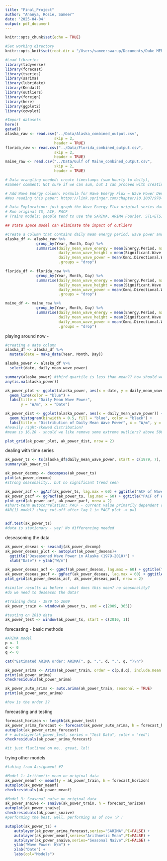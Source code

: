 ```yaml
---
title: "Final_Project"
author: "Ananya, Rosie, Sameer"
date: '2025-04-04'
output: pdf_document
---
```


```r
knitr::opts_chunk$set(echo = TRUE)

#Set working directory
knitr::opts_knit$set(root.dir = "/Users/sameerswarup/Documents/Duke MEM Classes/Spring 2025/Time Series Analysis for Energy/RStudio Outputs/Final_Project")
```

```r
#Load libraries
library(tidyverse)
library(forecast)
library(tseries)
library(sarima)
library(lubridate)
library(Kendall)
library(outliers)
library(foreign)
library(here)
library(ggplot2)
library(cowplot)
```

```r
#Import datasets
here()
getwd()
alaska_raw <- read.csv("../Data/Alaska_combined_output.csv",
                      skip = 2,
                      header = TRUE)
florida_raw <- read.csv("../Data/Florida_combined_output.csv",
                      skip = 2,
                      header = TRUE)
maine_raw <- read.csv("../Data/Gulf of Maine_combined_output.csv",
                      skip = 2,
                      header = TRUE)
```

```r
# Data wrangling needed: create timestamps (sum hourly to daily),
#Sameer comment: Not sure if we can sum, but I can proceed with creating a column that finds the daily average

# Add Wave Energy column: Formula for Wave Energy Flux = Wave Power Density * Wave Energy Period
#Was reading this paper: https://link.springer.com/chapter/10.1007/978-3-319-39889-1_3 and the NOAA explanation on Omni Directional Wave Power. It seems that there is no easy way to compute wave energy flux (so we should not compute it), but that Omni Directional Wave Power is often used as a stand-in as it is correlated with wave energy. The Springer link mentions using wave energy period as another criteria for determining which is a suitable energy site

# Data Exploration: just graph the Wave Energy Flux original series data comparison between the 3 sites.
# Run original TS, ACF, PACF
# Trains models: people tend to use the SARIMA, ARIMA Fourier, STL+ETS, TBATS, 

## state space model can eliminate the impact of outliers
```

```r
#Create a column that contains daily mean energy period, wave power and wave height and compute mean wave energy flux
alaska_df <- alaska_raw %>% 
              group_by(Year, Month, Day) %>%
              summarise(daily_mean_wave_energy = mean(Energy.Period, na.rm = TRUE),
                        daily_mean_wave_height = mean(Significant.Wave.Height, na.rm = TRUE),
                        daily_mean_wave_power = mean(Omni.Directional.Wave.Power, na.rm = TRUE),
                        .groups = "drop")

florida_df <- florida_raw %>% 
              group_by(Year, Month, Day) %>%
              summarise(daily_mean_wave_energy = mean(Energy.Period, na.rm = TRUE),
                        daily_mean_wave_height = mean(Significant.Wave.Height, na.rm = TRUE),
                        daily_mean_wave_power = mean(Omni.Directional.Wave.Power, na.rm = TRUE),
                        .groups = "drop")

maine_df <- maine_raw %>% 
              group_by(Year, Month, Day) %>%
              summarise(daily_mean_wave_energy = mean(Energy.Period, na.rm = TRUE),
                        daily_mean_wave_height = mean(Significant.Wave.Height, na.rm = TRUE),
                        daily_mean_wave_power = mean(Omni.Directional.Wave.Power, na.rm = TRUE),
                        .groups = "drop")
```

playing around now - 

```r
#creating a date column
alaska_df <- alaska_df %>%
  mutate(date = make_date(Year, Month, Day))

alaska_power <- alaska_df %>%
  select(date, daily_mean_wave_power)

summary(alaska_power) #third quartile is less than mean?? how should we deal with outliers?
any(is.na(alaska_power))

ak_power_plot <- ggplot(alaska_power, aes(x = date, y = daily_mean_wave_power)) +
  geom_line(color = "blue") +
  labs(title = "Daily Mean Wave Power",
       y = "W/m", x = "Date")

ak_power_dist <- ggplot(alaska_power, aes(x = daily_mean_wave_power)) +
  geom_histogram(binwidth = 0.5, fill = "blue", color = "black") +
  labs(title = "Distribution of Daily Mean Wave Power", x = "W/m", y = "Frequency")
#heavily right-skewed distribution?
#mean is 16.20 - should we like remove some extreme outliers? above 500?

plot_grid(ak_power_plot, ak_power_dist, nrow = 2)


```

dealing with time series

```r
ak_power_ts <- ts(alaska_df$daily_mean_wave_power, start = c(1979, 7), frequency = 365) #data starting Jan 7, 1979
summary(ak_power_ts)

ak_power_decomp <- decompose(ak_power_ts)
plot(ak_power_decomp)
#strong seasonality.. but no significant trend seen

ak_power_acf <- ggAcf(ak_power_ts, lag.max = 60) + ggtitle("ACF of Wave Power in Alaska")
ak_power_pacf <- ggPacf(ak_power_ts, lag.max = 60) + ggtitle("PACF of Wave Power in Alaska")
plot_grid(ak_power_acf, ak_power_pacf, nrow = 2)
#short-term autocorrelation; PACF - current value primarily dependent on immediately preceding value 
#AR(1) model? sharp cut-off after lag 1 in PACF plot -> p=1


adf.test(ak_power_ts)
#data is stationary - yay! No differencing needed

```

deseasoning the data

```r

ak_power_deseas <- seasadj(ak_power_decomp)
ak_power_deseas_plot <- autoplot(ak_power_deseas)+
  ggtitle("Deseasoned Wave Power in Alaska (1979-2010)") +
  xlab("Date") + ylab("W/m")

ak_power_deseas_acf <- ggAcf(ak_power_deseas, lag.max = 60) + ggtitle("ACF of Deseasoned Wave Power in Alaska")
ak_power_deseas_pacf <- ggPacf(ak_power_deseas, lag.max = 60) + ggtitle("PACF of Deseasoned Wave Power in Alaska")
plot_grid(ak_power_deseas_acf, ak_power_deseas_pacf, nrow = 2)

#similar results as before - what does this mean? no seasonality?
#do we need to deseason the data?

```

```r
#training data - 1979 to 2009
ak_power_train <- window(ak_power_ts, end = c(2009, 365))

#testing on 2010 data
ak_power_test <- window(ak_power_ts, start = c(2010, 1))
```


forecasting - basic methods

```r
#ARIMA model
p <- 1
d <- 0
q <- 0

cat("Estimated ARIMA order: ARIMA(", p, ",", d, ",", q, ")\n")

ak_power_arima <- Arima(ak_power_train, order = c(p,d,q), include.mean = TRUE)
print(ak_power_arima)
checkresiduals(ak_power_arima)

```


```r

ak_power_auto_arima <- auto.arima(ak_power_train, seasonal = TRUE)
print(ak_power_auto_arima)

#how is the order 3?

```

forecasting and testing

```r

forecast_horizon <- length(ak_power_test)
ak_power_arima_forecast <- forecast(ak_power_auto_arima, h = forecast_horizon)
autoplot(ak_power_arima_forecast)
# + autolayer(ak_power_test, series = "Test Data", color = "red")
checkresiduals(ak_power_arima_forecast)

#it just flatlined on me.. great, lol!


```


trying other models

```r

#taking from Assignment #7

#Model 1: Arithmetic mean on original data
ak_power_meanf <- meanf(y = ak_power_train, h = forecast_horizon)
autoplot(ak_power_meanf)
checkresiduals(ak_power_meanf)

#Model 3: Seasonal naive on original data
ak_power_snaive <- snaive(ak_power_train, h = forecast_horizon)
autoplot(ak_power_snaive)
checkresiduals(ak_power_snaive)
#performing the best, well, performing as of now :P !

```


```r

autoplot(ak_power_ts) +
    autolayer(ak_power_arima_forecast,series="SARIMA",PI=FALSE) +
    autolayer(ak_power_meanf,series="Arithmetic Mean",PI=FALSE) +
    autolayer(ak_power_snaive,series="Seasonal Naive",PI=FALSE) +
    ylab("Wave Power: W/m") +
    xlab("Date") +
    labs(col="Models")

```



